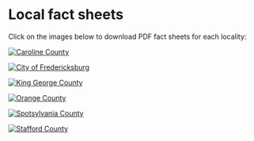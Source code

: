 # Local fact sheets {#sec-exec-sum .unnumbered}

Click on the images below to download PDF fact sheets for each locality:

::: {layout-ncol=2}
[![Caroline County](img/lfs-caro.png)](pdf/FAAR Fact Sheet - Caroline.pdf)

[![City of Fredericksburg](img/lfs-fred.png)](pdf/FAAR Fact Sheet - Fredericksburg.pdf)
:::

::: {layout-ncol=2}
[![King George County](img/lfs-kg.png)](pdf/FAAR Fact Sheet - King George.pdf)

[![Orange County](img/lfs-org.png)](pdf/FAAR Fact Sheet - Orange.pdf)
:::

::: {layout-ncol=2}
[![Spotsylvania County](img/lfs-spot.png)](pdf/FAAR Fact Sheet - Spotsylvania.pdf)

[![Stafford County](img/lfs-staf.png)](pdf/FAAR Fact Sheet - Stafford.pdf)
:::

